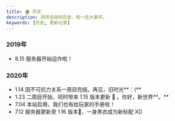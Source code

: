 ```yaml
---
title: 🏚 历史
description: 厕所总部的历史，和一些大事件。
keywords: [历史, 更新记录]
---
```


### 2019年
- 8.15 服务器开始运作啦！
### 2020年
- 1.14 因不可抗力关系一周目完结。再见，旧时光**：(**
- 1.23 二周目开始，同时带来 1.15 版本更新 🐝 。你好，新世界**。**
- 7.04 本站启用，我们也有给玩家的手册啦！
- 7.12 服务器更新至 1.16 版本👿，一身黑衣成为新标配 XD